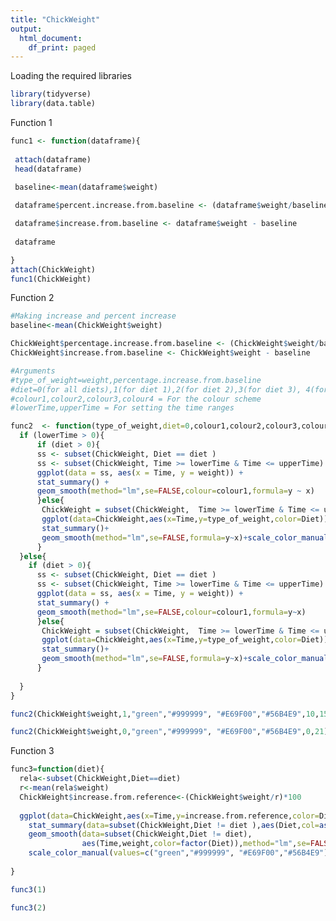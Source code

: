 ---
title: "ChickWeight"
output:
  html_document:
    df_print: paged
---
 
Loading the required libraries
```{r}
library(tidyverse)
library(data.table)
```

Function 1
```{r}
func1 <- function(dataframe){
 
 attach(dataframe)
 head(dataframe)
 
 baseline<-mean(dataframe$weight)

 dataframe$percent.increase.from.baseline <- (dataframe$weight/baseline)*100

 dataframe$increase.from.baseline <- dataframe$weight - baseline
 
 dataframe

}
attach(ChickWeight)
func1(ChickWeight)
```

Function 2
```{r}
#Making increase and percent increase
baseline<-mean(ChickWeight$weight)

ChickWeight$percentage.increase.from.baseline <- (ChickWeight$weight/baseline)*100
ChickWeight$increase.from.baseline <- ChickWeight$weight - baseline

#Arguments
#type_of_weight=weight,percentage.increase.from.baseline
#diet=0(for all diets),1(for diet 1),2(for diet 2),3(for diet 3), 4(for diet 4)
#colour1,colour2,colour3,colour4 = For the colour scheme
#lowerTime,upperTime = For setting the time ranges

func2  <- function(type_of_weight,diet=0,colour1,colour2,colour3,colour4,lowerTime=0,upperTime=21){
  if (lowerTime > 0){
      if (diet > 0){
      ss <- subset(ChickWeight, Diet == diet )
      ss <- subset(ChickWeight, Time >= lowerTime & Time <= upperTime)
      ggplot(data = ss, aes(x = Time, y = weight)) + 
      stat_summary() + 
      geom_smooth(method="lm",se=FALSE,colour=colour1,formula=y ~ x) 
      }else{
       ChickWeight = subset(ChickWeight,  Time >= lowerTime & Time <= upperTime)
       ggplot(data=ChickWeight,aes(x=Time,y=type_of_weight,color=Diet))+
       stat_summary()+
       geom_smooth(method="lm",se=FALSE,formula=y~x)+scale_color_manual(values=c(colour1,colour2,colour3,        colour4))
      }
  }else{
    if (diet > 0){
      ss <- subset(ChickWeight, Diet == diet )
      ss <- subset(ChickWeight, Time >= lowerTime & Time <= upperTime)
      ggplot(data = ss, aes(x = Time, y = weight)) + 
      stat_summary() + 
      geom_smooth(method="lm",se=FALSE,colour=colour1,formula=y~x) 
      }else{
       ChickWeight = subset(ChickWeight,  Time >= lowerTime & Time <= upperTime)
       ggplot(data=ChickWeight,aes(x=Time,y=type_of_weight,color=Diet))+
       stat_summary()+
       geom_smooth(method="lm",se=FALSE,formula=y~x)+scale_color_manual(values=c(colour1,colour2,colour3,        colour4))
      }
    
  }
}

```



```{r}

func2(ChickWeight$weight,1,"green","#999999", "#E69F00","#56B4E9",10,15)

```
```{r}
func2(ChickWeight$weight,0,"green","#999999", "#E69F00","#56B4E9",0,21)
```



Function 3
```{r}

func3=function(diet){
  rela<-subset(ChickWeight,Diet==diet)
  r<-mean(rela$weight)
  ChickWeight$increase.from.reference<-(ChickWeight$weight/r)*100
  
  ggplot(data=ChickWeight,aes(x=Time,y=increase.from.reference,color=Diet))+
    stat_summary(data=subset(ChickWeight,Diet != diet ),aes(Diet,col=as.character(diet)),fun = mean, geom="line")+geom_point(data=subset(ChickWeight,Diet != diet ),stat="summary",fun.y="mean")+
    geom_smooth(data=subset(ChickWeight,Diet != diet),
                aes(Time,weight,color=factor(Diet)),method="lm",se=FALSE)+
    scale_color_manual(values=c("green","#999999", "#E69F00","#56B4E9"))+     scale_y_continuous(labels = scales::percent_format(scale = 1))
  
}

func3(1)
```
```{r}
func3(2)
```